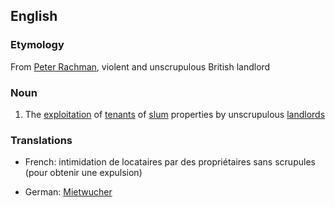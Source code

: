 ==English==

===Etymology===
From [[w:Peter Rachman|Peter Rachman]], violent and unscrupulous British landlord

===Noun===
{{en-noun}}

# {{UK}} The [[exploitation]] of [[tenant]]s of [[slum]] properties by unscrupulous [[landlord]]s

===Translations===
{{rfc-level|Translations at L3+ (AutoFormat would have corrected level of Translations)}}
{{trans-top}}
* French: intimidation de locataires par des propriétaires sans scrupules (pour obtenir une expulsion)
{{trans-mid}}
* German: [[Mietwucher]] {{m}}
{{trans-bottom}}